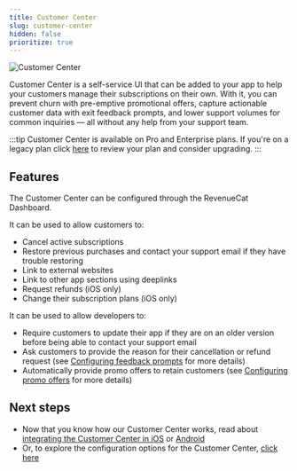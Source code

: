 ```yaml
---
title: Customer Center
slug: customer-center
hidden: false
prioritize: true
---
```


![Customer Center](/docs_images/customer-center/customer-center.jpeg)

Customer Center is a self-service UI that can be added to your app to help your customers manage their subscriptions on their own. With it, you can prevent churn with pre-emptive promotional offers, capture actionable customer data with exit feedback prompts, and lower support volumes for common inquiries — all without any help from your support team.

:::tip
Customer Center is available on Pro and Enterprise plans. If you're on a legacy plan click [here](https://app.revenuecat.com/settings/billing) to review your plan and consider upgrading.
:::



<YouTubeEmbed videoId="3m-7u9Poo0Q" title="Introducing Customer Center" />

## Features

The Customer Center can be configured through the RevenueCat Dashboard.

It can be used to allow customers to:

- Cancel active subscriptions
- Restore previous purchases and contact your support email if they have trouble restoring
- Link to external websites
- Link to other app sections using deeplinks
- Request refunds (iOS only)
- Change their subscription plans (iOS only)

It can be used to allow developers to:

- Require customers to update their app if they are on an older version before being able to contact your support email
- Ask customers to provide the reason for their cancellation or refund request (see [Configuring feedback prompts](/tools/customer-center/customer-center-configuration#feedback-prompts-1) for more details)
- Automatically provide promo offers to retain customers (see [Configuring promo offers](/tools/customer-center/customer-center-configuration#promotional-offers-1) for more details)

## Next steps

- Now that you know how our Customer Center works, read about [integrating the Customer Center in iOS](/tools/customer-center/customer-center-integration) or [Android](/tools/customer-center/customer-center-integration-android)
- Or, to explore the configuration options for the Customer Center, [click here](/tools/customer-center/customer-center-configuration)
